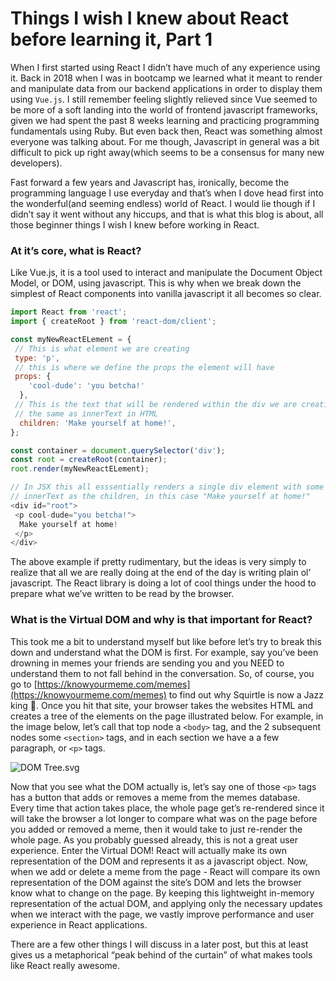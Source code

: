# Things I wish I knew about React before learning it, Part 1

When I first started using React I didn’t have much of any experience using it. Back in 2018 when I was in bootcamp we learned what it meant to render and manipulate data from our backend applications in order to display them using  `Vue.js`. I still remember feeling slightly relieved since Vue seemed to be more of a soft landing into the world of frontend javascript frameworks, given we had spent the past 8 weeks learning and practicing programming fundamentals using Ruby. But even back then, React was something almost everyone was talking about. For me though, Javascript in general was a bit difficult to pick up right away(which seems to be a consensus for many new developers).

Fast forward a few years and Javascript has, ironically, become the programming language I use everyday and that’s when I dove head first into the wonderful(and seeming endless) world of React. I would lie though if I didn’t say it went without any hiccups, and that is what this blog is about, all those beginner things I wish I knew before working in React.

### At it’s core, what is React?

Like Vue.js, it is a tool used to interact and manipulate the Document Object Model, or DOM, using javascript. This is why when we break down the simplest of React components into vanilla javascript it all becomes so clear.

```js
import React from 'react';
import { createRoot } from 'react-dom/client';

const myNewReactELement = {
 // This is what element we are creating
 type: 'p',
 // this is where we define the props the element will have
 props: {
    'cool-dude': 'you betcha!'
  },
 // This is the text that will be rendered within the div we are creating,
 // the same as innerText in HTML
  children: 'Make yourself at home!',
};

const container = document.querySelector('div');
const root = createRoot(container);
root.render(myNewReactELement);

// In JSX this all esssentially renders a single div element with some
// innerText as the children, in this case "Make yourself at home!"
<div id="root">
 <p cool-dude="you betcha!">
  Make yourself at home!
 </p>
</div>
```

The above example if pretty rudimentary, but the ideas is very simply to realize that all we are really doing at the end of the day is writing plain ol’ javascript. The React library is doing a lot of cool things under the hood to prepare what we’ve written to be read by the browser.

### What is the Virtual DOM and why is that important for React?

This took me a bit to understand myself but like before let’s try to break this down and understand what the DOM is first. For example, say you’ve been drowning in memes your friends are sending you and you NEED to understand them to not fall behind in the conversation. So, of course, you go to [https://knowyourmeme.com/memes](https://knowyourmeme.com/memes) to find out why Squirtle is now a Jazz king 🎷. Once you hit that site, your browser takes the websites HTML and creates a tree of the elements on the page illustrated below. For example, in the image below, let’s call that top node a `<body>` tag, and the 2 subsequent nodes some `<section>` tags, and in each section we have a a few paragraph, or `<p>` tags.

![DOM Tree.svg](https://rhbyzhuaaoerydufggrk.supabase.co/storage/v1/object/sign/Images/DOM%20Tree.svg?token=eyJhbGciOiJIUzI1NiIsInR5cCI6IkpXVCJ9.eyJ1cmwiOiJJbWFnZXMvRE9NIFRyZWUuc3ZnIiwiaWF0IjoxNzEwNzM0MjM1LCJleHAiOjE3NDIyNzAyMzV9.p90k2Z9kAsGOvONLTEGfm2nRu_lKL3c5QOhTiSTKQBo&t=2024-03-18T03%3A57%3A15.793Z)

Now that you see what the DOM actually is, let’s say one of those `<p>` tags has a button that adds or removes a meme from the memes database. Every time that action takes place, the whole page get’s re-rendered since it will take the browser a lot longer to compare what was on the page before you added or removed a meme, then it would take to just re-render the whole page. As you probably guessed already, this is not a great user experience. Enter the Virtual DOM! React will actually make its own representation of the DOM and represents it as a javascript object. Now, when we add or delete a meme from the page - React will compare its own representation of the DOM against the site’s DOM and lets the browser know what to change on the page. By keeping this lightweight in-memory representation of the actual DOM, and applying only the necessary updates when we interact with the page, we vastly improve performance and user experience in React applications.

There are a few other things I will discuss in a later post, but this at least gives us a metaphorical “peak behind of the curtain” of what makes tools like React really awesome.
